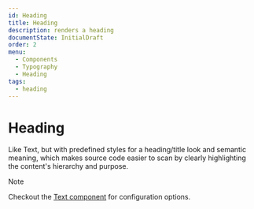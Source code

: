 ```yaml
---
id: Heading
title: Heading
description: renders a heading
documentState: InitialDraft
order: 2
menu:
  - Components
  - Typography
  - Heading
tags:
  - heading
---
```


# Heading

Like Text, but with predefined styles for a heading/title look and semantic
meaning, which makes source code easier to scan by clearly highlighting the
content's hierarchy and purpose.

> [!NOTE]  
> Checkout the [Text component](/components/typography/text) for configuration
> options.
